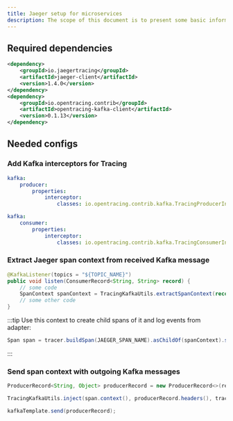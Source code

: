 ```yaml
---
title: Jaeger setup for microservices
description: The scope of this document is to present some basic information on how to include Jaeger tracing into a Java based project.
---
```



## Required dependencies

```xml
<dependency>
    <groupId>io.jaegertracing</groupId>
    <artifactId>jaeger-client</artifactId>
    <version>1.4.0</version>
</dependency>
<dependency>
    <groupId>io.opentracing.contrib</groupId>
    <artifactId>opentracing-kafka-client</artifactId>
    <version>0.1.13</version>
</dependency>
```

## Needed configs

### Add Kafka interceptors for Tracing

```yaml
kafka:
    producer:
        properties:
            interceptor:
                classes: io.opentracing.contrib.kafka.TracingProducerInterceptor

kafka:
    consumer:
        properties:
            interceptor:
                classes: io.opentracing.contrib.kafka.TracingConsumerInterceptor
```

### Extract Jaeger span context from received Kafka message

```java
@KafkaListener(topics = "${TOPIC_NAME}")
public void listen(ConsumerRecord<String, String> record) {
    // some code
    SpanContext spanContext = TracingKafkaUtils.extractSpanContext(record.headers(), tracer);
    // some other code
}
```

:::tip
Use this context to create child spans of it and log events from adapter:
```java
Span span = tracer.buildSpan(JAEGER_SPAN_NAME).asChildOf(spanContext).start();
```
:::

### Send span context with outgoing Kafka messages

```java
ProducerRecord<String, Object> producerRecord = new ProducerRecord<>(responseTopic, responseMessage);

TracingKafkaUtils.inject(span.context(), producerRecord.headers(), tracer);

kafkaTemplate.send(producerRecord);
```
